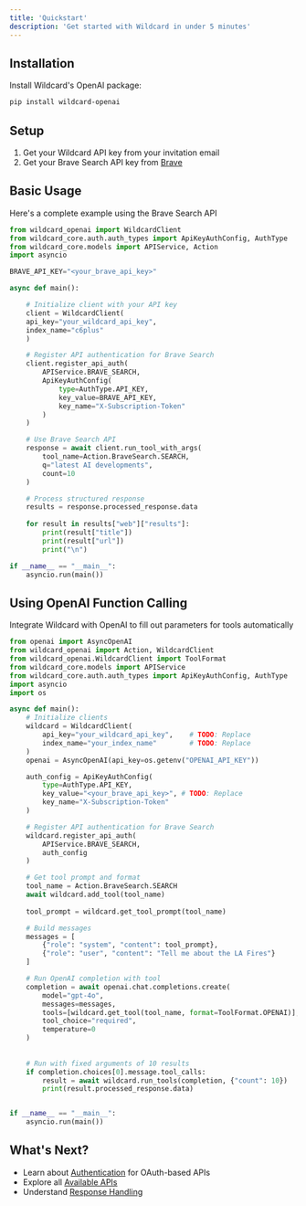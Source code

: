 ```yaml
---
title: 'Quickstart'
description: 'Get started with Wildcard in under 5 minutes'
---
```


## Installation

Install Wildcard's OpenAI package:

```bash
pip install wildcard-openai
```

## Setup

1. Get your Wildcard API key from your invitation email
2. Get your Brave Search API key from [Brave](https://brave.com/search/api/)

## Basic Usage

Here's a complete example using the Brave Search API

```python
from wildcard_openai import WildcardClient
from wildcard_core.auth.auth_types import ApiKeyAuthConfig, AuthType
from wildcard_core.models import APIService, Action
import asyncio

BRAVE_API_KEY="<your_brave_api_key>"

async def main():

    # Initialize client with your API key
    client = WildcardClient(
    api_key="your_wildcard_api_key",
    index_name="c6plus"
    )

    # Register API authentication for Brave Search
    client.register_api_auth(
        APIService.BRAVE_SEARCH,
        ApiKeyAuthConfig(
            type=AuthType.API_KEY,
            key_value=BRAVE_API_KEY,
            key_name="X-Subscription-Token"
        )
    )

    # Use Brave Search API
    response = await client.run_tool_with_args(
        tool_name=Action.BraveSearch.SEARCH,
        q="latest AI developments",
        count=10
    )

    # Process structured response
    results = response.processed_response.data
    
    for result in results["web"]["results"]:
        print(result["title"])
        print(result["url"])
        print("\n")

if __name__ == "__main__":
    asyncio.run(main())
```

## Using OpenAI Function Calling

Integrate Wildcard with OpenAI to fill out parameters for tools automatically

```python
from openai import AsyncOpenAI
from wildcard_openai import Action, WildcardClient
from wildcard_openai.WildcardClient import ToolFormat
from wildcard_core.models import APIService
from wildcard_core.auth.auth_types import ApiKeyAuthConfig, AuthType
import asyncio
import os

async def main():
    # Initialize clients
    wildcard = WildcardClient(
        api_key="your_wildcard_api_key",    # TODO: Replace
        index_name="your_index_name"        # TODO: Replace
    )
    openai = AsyncOpenAI(api_key=os.getenv("OPENAI_API_KEY"))

    auth_config = ApiKeyAuthConfig(
        type=AuthType.API_KEY, 
        key_value="<your_brave_api_key>", # TODO: Replace
        key_name="X-Subscription-Token"
    )

    # Register API authentication for Brave Search
    wildcard.register_api_auth(
        APIService.BRAVE_SEARCH,
        auth_config
    )

    # Get tool prompt and format
    tool_name = Action.BraveSearch.SEARCH
    await wildcard.add_tool(tool_name)
    
    tool_prompt = wildcard.get_tool_prompt(tool_name)

    # Build messages
    messages = [
        {"role": "system", "content": tool_prompt},
        {"role": "user", "content": "Tell me about the LA Fires"}
    ]

    # Run OpenAI completion with tool
    completion = await openai.chat.completions.create(
        model="gpt-4o",
        messages=messages,
        tools=[wildcard.get_tool(tool_name, format=ToolFormat.OPENAI)],
        tool_choice="required",
        temperature=0
    )
        
    
    # Run with fixed arguments of 10 results
    if completion.choices[0].message.tool_calls:
        result = await wildcard.run_tools(completion, {"count": 10})
        print(result.processed_response.data)


if __name__ == "__main__":
    asyncio.run(main())
```

## What's Next?

- Learn about [Authentication](/authentication/overview) for OAuth-based APIs
- Explore all [Available APIs](/tools/overview)
- Understand [Response Handling](/core/processed-response)

